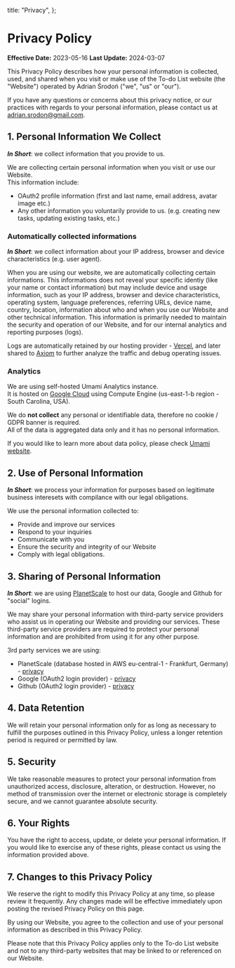  title: "Privacy",
};

# Privacy Policy

**Effective Date:** 2023-05-16
**Last Update:** 2024-03-07

This Privacy Policy describes how your personal information is collected, used, and shared when you visit or make use of the To-do List website (the "Website") operated by Adrian Środoń ("we", "us" or "our").

If you have any questions or concerns about this privacy notice, or our practices with regards to your personal information, please contact us at [adrian.srodon@gmail.com](mailto:adrian.srodon@gmail.com).

## 1. Personal Information We Collect

**_In Short_**: we collect information that you provide to us.

We are collecting certain personal information when you visit or use our Website.  
This information include:

- OAuth2 profile information (first and last name, email address, avatar image etc.)
- Any other information you voluntarily provide to us. (e.g. creating new tasks, updating existing tasks, etc.)

### Automatically collected informations

**_In Short_**: we collect information about your IP address, browser and device characteristics (e.g. user agent).

When you are using our website, we are automatically collecting certain informations.
This informations does not reveal your specific identiy (like your name or contact information) but may include device and usage information, such as your IP address, browser and device characteristics, operating system, language preferences, referring URLs, device name, country, location, information about who and when you use our Website and other technical information.
This information is primarily needed to maintain the security and operation of our Website, and for our internal analytics and reporting purposes (logs).

Logs are automatically retained by our hosting provider - [Vercel](https://vercel.com), and later shared to [Axiom](https://axiom.co) to further analyze the traffic and debug operating issues.

### Analytics

We are using self-hosted Umami Analytics instance.  
It is hosted on [Google Cloud](https://cloud.google.com) using Compute Engine (us-east-1-b region - South Carolina, USA).

We do **not collect** any personal or identifiable data, therefore no cookie / GDPR banner is required.  
All of the data is aggregated data only and it has no personal information.

If you would like to learn more about data policy, please check [Umami website](https://umami.is/features).

## 2. Use of Personal Information

**_In Short_**: we process your information for purposes based on legitimate business interesets with compilance with our legal obligations.

We use the personal information collected to:

- Provide and improve our services
- Respond to your inquiries
- Communicate with you
- Ensure the security and integrity of our Website
- Comply with legal obligations.

## 3. Sharing of Personal Information

**_In Short_**: we are using [PlanetScale](https://planetscale.com) to host our data, Google and Github for "social" logins.

We may share your personal information with third-party service providers who assist us in operating our Website and providing our services.
These third-party service providers are required to protect your personal information and are prohibited from using it for any other purpose.

3rd party services we are using:

- PlanetScale (database hosted in AWS eu-central-1 - Frankfurt, Germany) - [privacy](https://planetscale.com/legal/privacy)
- Google (OAuth2 login provider) - [privacy](https://policies.google.com/privacy)
- Github (OAuth2 login provider) - [privacy](https://docs.github.com/en/site-policy/privacy-policies/github-privacy-statement)

## 4. Data Retention

We will retain your personal information only for as long as necessary to fulfill the purposes outlined in this Privacy Policy, unless a longer retention period is required or permitted by law.

## 5. Security

We take reasonable measures to protect your personal information from unauthorized access, disclosure, alteration, or destruction.
However, no method of transmission over the internet or electronic storage is completely secure, and we cannot guarantee absolute security.

## 6. Your Rights

You have the right to access, update, or delete your personal information.
If you would like to exercise any of these rights, please contact us using the information provided above.

## 7. Changes to this Privacy Policy

We reserve the right to modify this Privacy Policy at any time, so please review it frequently.
Any changes made will be effective immediately upon posting the revised Privacy Policy on this page.

By using our Website, you agree to the collection and use of your personal information as described in this Privacy Policy.

Please note that this Privacy Policy applies only to the To-do List website and not to any third-party websites that may be linked to or referenced on our Website.
